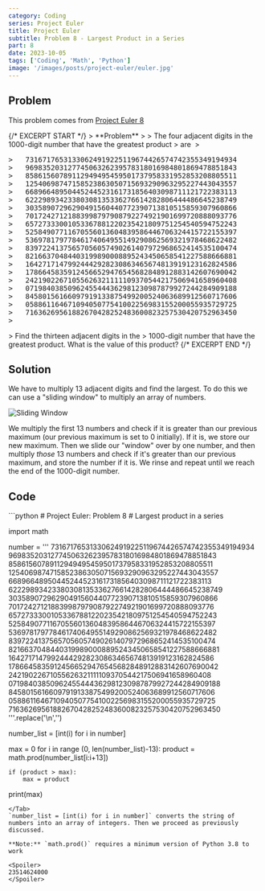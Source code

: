 ```yaml
---
category: Coding
series: Project Euler
title: Project Euler
subtitle: Problem 8 - Largest Product in a Series
part: 8
date: 2023-10-05
tags: ['Coding', 'Math', 'Python']
image: '/images/posts/project-euler/euler.jpg'
---
```



## Problem

This problem comes from [Project Euler 8](https://projecteuler.net/problem=8)

<div class="max-md:hidden">
{/* EXCERPT START */}
>	**Problem** 
>
>	The four adjacent digits in the 1000-digit number that have the greatest product
>	are <Math equation="9 \times 9 \times 8 \times 9 = 5832." />
>	<pre class="not-italic">
>	73167176531330624919225119674426574742355349194934
>	96983520312774506326239578318016984801869478851843
>	85861560789112949495459501737958331952853208805511
>	12540698747158523863050715693290963295227443043557
>	66896648950445244523161731856403098711121722383113
>	62229893423380308135336276614282806444486645238749
>	30358907296290491560440772390713810515859307960866
>	70172427121883998797908792274921901699720888093776
>	65727333001053367881220235421809751254540594752243
>	52584907711670556013604839586446706324415722155397
>	53697817977846174064955149290862569321978468622482
>	83972241375657056057490261407972968652414535100474
>	82166370484403199890008895243450658541227588666881
>	16427171479924442928230863465674813919123162824586
>	17866458359124566529476545682848912883142607690042
>	24219022671055626321111109370544217506941658960408
>	07198403850962455444362981230987879927244284909188
>	84580156166097919133875499200524063689912560717606
>	05886116467109405077541002256983155200055935729725
>	71636269561882670428252483600823257530420752963450
>	</pre>
>	Find the thirteen adjacent digits in the
>	1000-digit number that have the greatest product. What is the value of this product?
{/* EXCERPT END */}
</div>

## Solution
We have to multiply 13 adjacent digits and find the largest. To do this we can use a "sliding window" to multiply an array of numbers.

![Sliding Window](/images/posts/project-euler/Slide_100.gif)

We multiply the first 13 numbers and check if it is greater than our previous maximum (our previous maximum is set to 0 initially). If it is, we store our new maximum. Then we slide our "window" over by one number, and then multiply _those_ 13 numbers and check if it's greater than our previous maximum, and store the number if it is. We rinse and repeat until we reach the end of the 1000-digit number.

## Code

<Tab url="https://github.com/zlaast/Project-Euler/blob/main/Problems%20%5B1-100)/problem08.py" tab="problem08.py">
```python
# Project Euler: Problem 8
# Largest product in a series

import math

number = '''
73167176531330624919225119674426574742355349194934
96983520312774506326239578318016984801869478851843
85861560789112949495459501737958331952853208805511
12540698747158523863050715693290963295227443043557
66896648950445244523161731856403098711121722383113
62229893423380308135336276614282806444486645238749
30358907296290491560440772390713810515859307960866
70172427121883998797908792274921901699720888093776
65727333001053367881220235421809751254540594752243
52584907711670556013604839586446706324415722155397
53697817977846174064955149290862569321978468622482
83972241375657056057490261407972968652414535100474
82166370484403199890008895243450658541227588666881
16427171479924442928230863465674813919123162824586
17866458359124566529476545682848912883142607690042
24219022671055626321111109370544217506941658960408
07198403850962455444362981230987879927244284909188
84580156166097919133875499200524063689912560717606
05886116467109405077541002256983155200055935729725
71636269561882670428252483600823257530420752963450
'''.replace('\n','')

number_list = [int(i) for i in number]

max = 0
for i in range (0, len(number_list)-13):
    product = math.prod(number_list[i:i+13])

    if (product > max):
        max = product

print(max)
```
</Tab>
`number_list = [int(i) for i in number]` converts the string of numbers into an array of integers. Then we proceed as previously discussed.

**Note:** `math.prod()` requires a minimum version of Python 3.8 to work

<Spoiler>
23514624000
</Spoiler>
